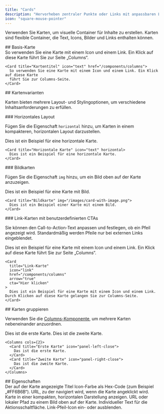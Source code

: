 ```yaml
---
title: "Cards"
description: "Hervorheben zentraler Punkte oder Links mit anpassbaren Layouts und Icons"
icon: "square-mouse-pointer"
---
```



Verwenden Sie Karten, um visuelle Container für Inhalte zu erstellen. Karten sind flexible Container, die Text, Icons, Bilder und Links enthalten können.

<div id="basic-card">
  ## Basis-Karte
</div>

<Card title="Kartentitel" icon="text" href="/de/components/columns">
  So verwenden Sie eine Karte mit einem Icon und einem Link. Ein Klick auf diese Karte
  führt Sie zur Seite „Columns“.
</Card>

```mdx Card example
<Card title="Kartentitel" icon="text" href="/components/columns">
  So verwenden Sie eine Karte mit einem Icon und einem Link. Ein Klick auf diese Karte
  führt Sie zur Columns-Seite.
</Card>
```

<div id="card-variations">
  ## Kartenvarianten
</div>

Karten bieten mehrere Layout- und Stylingoptionen, um verschiedene Inhaltsanforderungen zu erfüllen.

<div id="horizontal-layout">
  ### Horizontales Layout
</div>

Fügen Sie die Eigenschaft `horizontal` hinzu, um Karten in einem kompakteren, horizontalen Layout darzustellen.

<Card title="Horizontale Karte" icon="text" horizontal>
  Dies ist ein Beispiel für eine horizontale Karte.
</Card>

```mdx Horizontal card example
<Card title="Horizontale Karte" icon="text" horizontal>
  Dies ist ein Beispiel für eine horizontale Karte.
</Card>
```

<div id="image-cards">
  ### Bildkarten
</div>

Fügen Sie die Eigenschaft `img` hinzu, um ein Bild oben auf der Karte anzuzeigen.

<Card title="Bildkarte" img="https://mintlify-assets.b-cdn.net/yosemite.jpg">
  Dies ist ein Beispiel für eine Karte mit Bild.
</Card>

```mdx Image card example
<Card title="Bildkarte" img="/images/card-with-image.png">
  Dies ist ein Beispiel einer Karte mit einem Bild.
</Card>
```

<div id="link-cards-with-custom-ctas">
  ### Link-Karten mit benutzerdefinierten CTAs
</div>

Sie können den Call-to-Action-Text anpassen und festlegen, ob ein Pfeil angezeigt wird. Standardmäßig werden Pfeile nur bei externen Links eingeblendet.

<Card title="Link card" icon="link" href="/de/components/columns" arrow="true" cta="Hier klicken">
  Dies ist ein Beispiel für eine Karte mit einem Icon und einem Link. Ein Klick auf diese Karte führt Sie zur Seite „Columns“.
</Card>

```mdx Link card example
<Card
  title="Link-Karte"
  icon="link"
  href="/components/columns"
  arrow="true"
  cta="Hier klicken"
>
  Dies ist ein Beispiel für eine Karte mit einem Icon und einem Link. Durch Klicken auf diese Karte gelangen Sie zur Columns-Seite.
</Card>
```

<div id="grouping-cards">
  ## Karten gruppieren
</div>

Verwenden Sie die [Columns-Komponente](/de/components/columns), um mehrere Karten nebeneinander anzuordnen.

<Columns cols={2}>
  <Card title="First card" icon="panel-left-close">
    Dies ist die erste Karte.
  </Card>

  <Card title="Second card" icon="panel-right-close">
    Dies ist die zweite Karte.
  </Card>
</Columns>

```mdx Columns example
<Columns cols={2}>
  <Card title="Erste Karte" icon="panel-left-close">
    Das ist die erste Karte.
  </Card>
  <Card title="Zweite Karte" icon="panel-right-close">
    Das ist die zweite Karte.
  </Card>
</Columns>
```

<div id="properties">
  ## Eigenschaften
</div>

<ResponseField name="title" type="string" required>
  Der auf der Karte angezeigte Titel
</ResponseField>

<IconsOptional />

<ResponseField name="color" type="string">
  Icon-Farbe als Hex-Code (zum Beispiel „#FF6B6B“).
</ResponseField>

<ResponseField name="href" type="string">
  URL, zu der navigiert wird, wenn die Karte angeklickt wird.
</ResponseField>

<ResponseField name="horizontal" type="boolean">
  Karte in einer kompakten, horizontalen Darstellung anzeigen.
</ResponseField>

<ResponseField name="img" type="string">
  URL oder lokaler Pfad zu einem Bild oben auf der Karte.
</ResponseField>

<ResponseField name="cta" type="string">
  Individueller Text für die Aktionsschaltfläche.
</ResponseField>

<ResponseField name="arrow" type="boolean">
  Link-Pfeil-Icon ein- oder ausblenden.
</ResponseField>